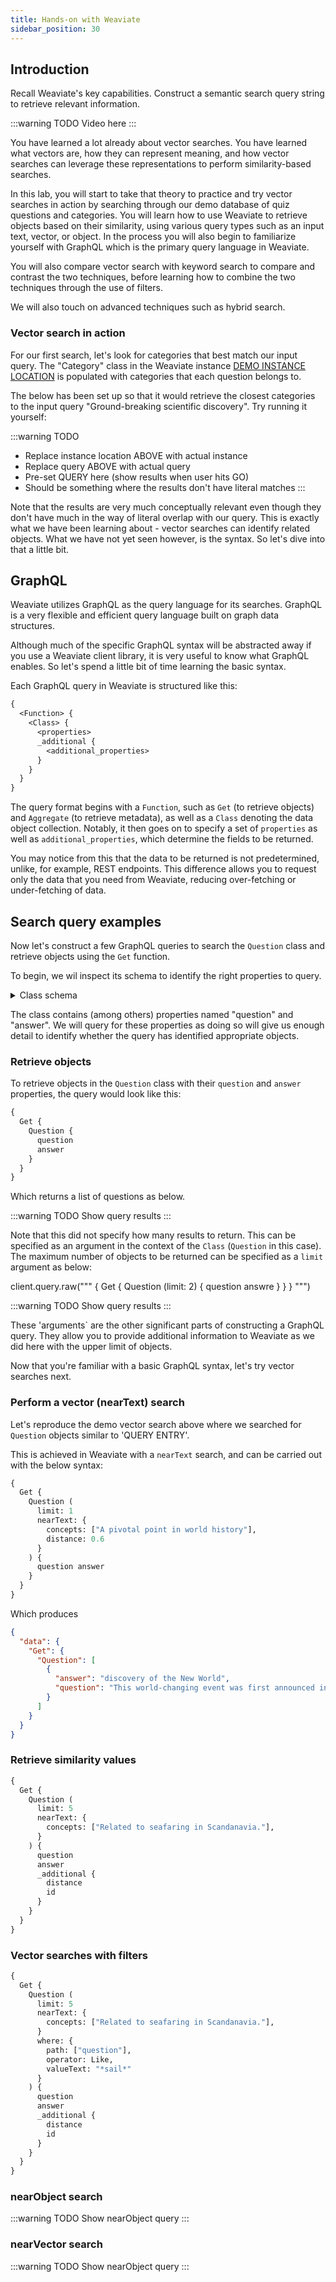 ```yaml
---
title: Hands-on with Weaviate
sidebar_position: 30
---
```


## Introduction

Recall Weaviate's key capabilities.
Construct a semantic search query string to retrieve relevant information.

:::warning TODO
Video here
:::

You have learned a lot already about vector searches. You have learned what vectors are, how they can represent meaning, and how vector searches can leverage these representations to perform similarity-based searches. 

In this lab, you will start to take that theory to practice and try vector searches in action by searching through our demo database of quiz questions and categories. You will learn how to use Weaviate to retrieve objects based on their similarity, using various query types such as an input text, vector, or object. In the process you will also begin to familiarize yourself with GraphQL which is the primary query language in Weaviate.

You will also compare vector search with keyword search to compare and contrast the two techniques, before learning how to combine the two techniques through the use of filters.

We will also touch on advanced techniques such as hybrid search.

### Vector search in action

For our first search, let's look for categories that best match our input query. The "Category" class in the Weaviate instance [DEMO INSTANCE LOCATION](http://example.com) is populated with categories that each question belongs to. 

The below has been set up so that it would retrieve the closest categories to the input query "Ground-breaking scientific discovery". Try running it yourself:

:::warning TODO
- Replace instance location ABOVE with actual instance
- Replace query ABOVE with actual query
- Pre-set QUERY here (show results when user hits GO)
- Should be something where the results don't have literal matches
:::

Note that the results are very much conceptually relevant even though they don't have much in the way of literal overlap with our query. This is exactly what we have been learning about - vector searches can identify related objects. What we have not yet seen however, is the syntax. So let's dive into that a little bit.

## GraphQL

Weaviate utilizes GraphQL as the query language for its searches. GraphQL is a very flexible and efficient query language built on graph data structures. 

Although much of the specific GraphQL syntax will be abstracted away if you use a Weaviate client library, it is very useful to know what GraphQL enables. So let's spend a little bit of time learning the basic syntax.

Each GraphQL query in Weaviate is structured like this:

```graphql
{
  <Function> {
    <Class> {
      <properties>
      _additional {
        <additional_properties>
      }
    }
  }
}
```

The query format begins with a `Function`, such as `Get` (to retrieve objects) and `Aggregate` (to retrieve metadata), as well as a `Class` denoting the data object collection. Notably, it then goes on to specify a set of `properties` as well as `additional_properties`, which determine the fields to be returned. 

You may notice from this that the data to be returned is not predetermined, unlike, for example, REST endpoints. This difference allows you to request only the data that you need from Weaviate, reducing over-fetching or under-fetching of data. 

## Search query examples

Now let's construct a few GraphQL queries to search the `Question` class and retrieve objects using the `Get` function.

To begin, we wil inspect its schema to identify the right properties to query.

<details>
  <summary>Class schema</summary>

```json
{
    "classes": [
        {
            "class": "Question",
            "description": "A Jeopardy! question",
            "moduleConfig": {
                "text2vec-openai": {
                    "model": "ada",
                    "modelVersion": "002",
                    "type": "text",
                    "vectorizeClassName": true
                }
            },
            "properties": [
                {
                    "dataType": [
                        "text"
                    ],
                    "description": "Question asked to the contestant",
                    "moduleConfig": {
                        "text2vec-openai": {
                            "skip": false,
                            "vectorizePropertyName": false
                        }
                    },
                    "name": "question",
                    "tokenization": "word"
                },
                {
                    "dataType": [
                        "text"
                    ],
                    "description": "Answer provided by the contestant",
                    "moduleConfig": {
                        "text2vec-openai": {
                            "skip": false,
                            "vectorizePropertyName": false
                        }
                    },
                    "name": "answer",
                    "tokenization": "word"
                },
                //  Additional properties truncated for brevity
            ],
            //  Truncated for brevity
            "vectorIndexType": "hnsw",
            "vectorizer": "text2vec-openai"
        }
    ]
}
```

</details>

The class contains (among others) properties named "question" and "answer". We will query for these properties as doing so will give us enough detail to identify whether the query has identified appropriate objects.

### Retrieve objects

To retrieve objects in the `Question` class with their `question` and `answer` properties, the query would look like this:

```graphql
{
  Get {
    Question {
      question
      answer
    }
  }
}
```

Which returns a list of questions as below.

:::warning TODO
Show query results
:::

Note that this did not specify how many results to return. This can be specified as an argument in the context of the `Class` (`Question` in this case). The maximum number of objects to be returned can be specified as a `limit` argument as below:

client.query.raw("""
{
  Get {
    Question (limit: 2) {
      question
      answre
    }
  }
}
""")

:::warning TODO
Show query results
:::

These 'arguments` are the other significant parts of constructing a GraphQL query. They allow you to provide additional information to Weaviate as we did here with the upper limit of objects.

Now that you're familiar with a basic GraphQL syntax, let's try vector searches next.

### Perform a vector (nearText) search

Let's reproduce the demo vector search above where we searched for `Question` objects similar to 'QUERY ENTRY'.

This is achieved in Weaviate with a `nearText` search, and can be carried out with the below syntax: 

```graphql
{
  Get {
    Question (
      limit: 1
      nearText: {
        concepts: ["A pivotal point in world history"],
        distance: 0.6 
      }
    ) {
      question answer
    }
  }
}
```

Which produces 

```json
{
  "data": {
    "Get": {
      "Question": [
        {
          "answer": "discovery of the New World",
          "question": "This world-changing event was first announced in a Barcelona banquet hall in April 1493"
        }
      ]
    }
  }
}
```

### Retrieve similarity values

```graphql
{
  Get {
    Question (
      limit: 5
      nearText: {
        concepts: ["Related to seafaring in Scandanavia."],
      }
    ) {
      question 
      answer 
      _additional {
        distance
        id
      }
    }
  }
}
```

### Vector searches with filters

```graphql
{
  Get {
    Question (
      limit: 5
      nearText: {
        concepts: ["Related to seafaring in Scandanavia."],
      }
      where: {
        path: ["question"],    
        operator: Like,  
        valueText: "*sail*"
      }      
    ) {
      question 
      answer 
      _additional {
        distance
        id
      }
    }
  }
}
```

### nearObject search

:::warning TODO
Show nearObject query
:::

### nearVector search

:::warning TODO
Show nearObject query
:::
